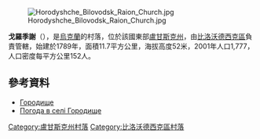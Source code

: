 [[Image:Horodyshche_Bilovodsk_Raion_Church.jpg|right]]

{{coord|49|3|4|N|39|39|5|E|scale:100000|display=title}}

'''戈羅季謝'''（{{lang-uk|Городище}}），是[[烏克蘭|烏克蘭]]的村落，位於該國東部[[盧甘斯克州|盧甘斯克州]]，由[[比洛沃德西克區|比洛沃德西克區]]負責管轄，始建於1789年，面積11.7平方公里，海拔高度52米，2001年人口1,777，人口密度每平方公里152人。

==參考資料==
*[http://w1.c1.rada.gov.ua/pls/z7503/A005?rdat1=17.11.2015&rf7571=17881 Городище] {{Wayback|url=http://w1.c1.rada.gov.ua/pls/z7503/A005?rdat1=17.11.2015&rf7571=17881 |date=20151118130141 }}
* [http://weather.in.ua/ua/lyganskaja/5627 Погода в селі Городище] {{Wayback|url=http://weather.in.ua/ua/lyganskaja/5627 |date=20170725162000 }}

{{DEFAULTSORT:Городище}}
[[Category:盧甘斯克州村落|Category:盧甘斯克州村落]]
[[Category:比洛沃德西克區村落|Category:比洛沃德西克區村落]]


{{Luhansk-geo-stub}}